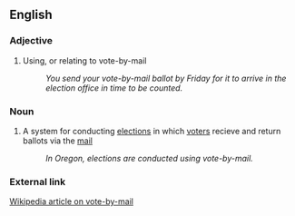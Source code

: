 ==English==
===Adjective===
# Using, or relating to vote-by-mail
#: ''You send your vote-by-mail ballot by Friday for it to arrive in the election office in time to be counted.''

===Noun===
# A system for conducting [[elections]] in which [[voters]] recieve and return ballots via the [[mail]]
#: ''In Oregon, elections are conducted using vote-by-mail.''

===External link===
[[w:vote-by-mail|Wikipedia article on vote-by-mail]]
